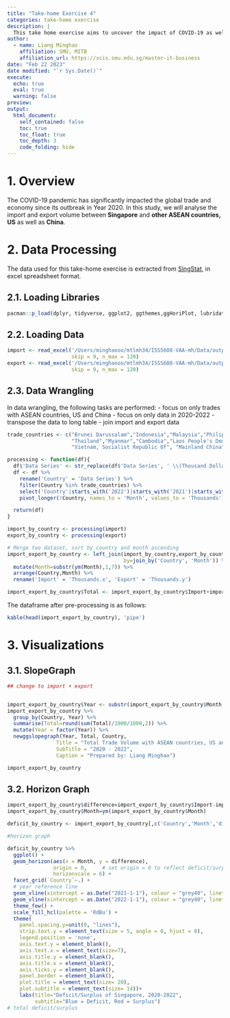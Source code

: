```yaml
---
title: "Take-home Exercise 4"
categories: take-home exercise
description: |
  This take home exercise aims to uncover the impact of COVID-19 as well as the global economic and political dynamic in 2022 on Singapore bi-lateral trade by using various analytical visualisation techniques.
author:
  - name: Liang Minghao
    affiliation: SMU, MITB
    affiliation_url: https://scis.smu.edu.sg/master-it-business
date: "Feb 22 2023"
date modified: "`r Sys.Date()`"
execute: 
  echo: true
  eval: true
  warning: false
preview: 
output:
  html_document:
    self_contained: false
    toc: true
    toc_float: true
    toc_depth: 3
    code_folding: hide
---
```


# 1. Overview

The COVID-19 pandemic has significantly impacted the global trade and economy since its outbreak in Year 2020. In this study, we will analyse the import and export volume between **Singapore** and **other ASEAN countries, US** as well as **China**.

# 2. Data Processing

The data used for this take-home exercise is extracted from [SingStat](https://www.singstat.gov.sg/find-data/search-by-theme/trade-and-investment/merchandise-trade/latest-data), in excel spreadsheet format.

## 2.1. Loading Libraries

```r
pacman::p_load(dplyr, tidyverse, ggplot2, ggthemes,ggHoriPlot, lubridate, readxl, knitr,CGPfunctions)
```

## 2.2. Loading Data

```r
import <- read_excel('/Users/minghaooo/mtlmh34/ISSS608-VAA-mh/Data/outputFile.xlsx', sheet='T1',
                     skip = 9, n_max = 120)
export <- read_excel('/Users/minghaooo/mtlmh34/ISSS608-VAA-mh/Data/outputFile.xlsx', sheet='T2',
                     skip = 9, n_max = 120)
```

## 2.3. Data Wrangling

In data wrangling, the following tasks are performed:
 - focus on only trades with ASEAN countries, US and China
 - focus on only data in 2020-2022
 - transpose the data to long table
 - join import and export data
 
```r
trade_countries <- c("Brunei Darussalam","Indonesia","Malaysia","Philippines",                        
                     "Thailand","Myanmar","Cambodia","Laos People's Democratic Republic",  
                     "Vietnam, Socialist Republic Of", "Mainland China", "United States")

processing <- function(df){
  df$'Data Series' <- str_replace(df$'Data Series', ' \\(Thousand Dollars\\)', '')
  df <- df %>%
    rename('Country' = 'Data Series') %>%
    filter(Country %in% trade_countries) %>%
    select('Country'|starts_with('2022')|starts_with('2021')|starts_with('2020')) %>%
    pivot_longer(!Country, names_to = 'Month', values_to = 'Thousands')

  return(df)
}

import_by_country <- processing(import)
export_by_country <- processing(export)

# Merge two dataset, sort by country and month ascending
import_export_by_country <- left_join(import_by_country,export_by_country,
                                      by=join_by('Country', 'Month')) %>%
  mutate(Month=substr(ym(Month),1,7)) %>%
  arrange(Country,Month) %>%
  rename('Import' = 'Thousands.x', 'Export' = 'Thousands.y')

import_export_by_country$Total <- import_export_by_country$Import+import_export_by_country$Export

```
 
The dataframe after pre-processing is as follows:
```r
kable(head(import_export_by_country), 'pipe')
```

# 3. Visualizations

## 3.1. SlopeGraph


```r
## change to import + export


import_export_by_country$Year <- substr(import_export_by_country$Month,1,4)
import_export_by_country %>%
  group_by(Country, Year) %>%
  summarise(Total=round(sum(Total)/1000/1000,2)) %>%
  mutate(Year = factor(Year)) %>%
  newggslopegraph(Year, Total, Country,
                Title = "Total Trade Volume with ASEAN countries, US and CN (in Billions)",
                SubTitle = "2020 - 2022",
                Caption = "Prepared by: Liang Minghao")
```

```r
import_export_by_country
```



## 3.2. Horizon Graph

```r
import_export_by_country$difference=import_export_by_country$Import-import_export_by_country$Export
import_export_by_country$Month=ym(import_export_by_country$Month)

deficit_by_country <- import_export_by_country[,c('Country','Month','difference')]
```



```r
#horizon graph

deficit_by_country %>%
  ggplot() +
  geom_horizon(aes(x = Month, y = difference), 
               origin = 0,     # set origin = 0 to reflect deficit/surplus by diff. colours
               horizonscale = 6) +
  facet_grid(`Country`~.) +
  # year reference line
  geom_vline(xintercept = as.Date("2021-1-1"), colour = "grey40", linetype = "dashed", size = 0.5)+
  geom_vline(xintercept = as.Date("2022-1-1"), colour = "grey40", linetype = "dashed", size = 0.5)+
  theme_few() +
  scale_fill_hcl(palette = 'RdBu') +
  theme(
    panel.spacing.y=unit(0, "lines"), 
    strip.text.y = element_text(size = 5, angle = 0, hjust = 0),
    legend.position = 'none',
    axis.text.y = element_blank(),
    axis.text.x = element_text(size=7),
    axis.title.y = element_blank(),
    axis.title.x = element_blank(),
    axis.ticks.y = element_blank(),
    panel.border = element_blank(),
    plot.title = element_text(size= 20),
    plot.subtitle = element_text(size= 14))+
    labs(title="Deficit/Surplus of Singapore, 2020-2022",
         subtitle="Blue = Deficit, Red = Surplus")
# total deficit/surplus
```






